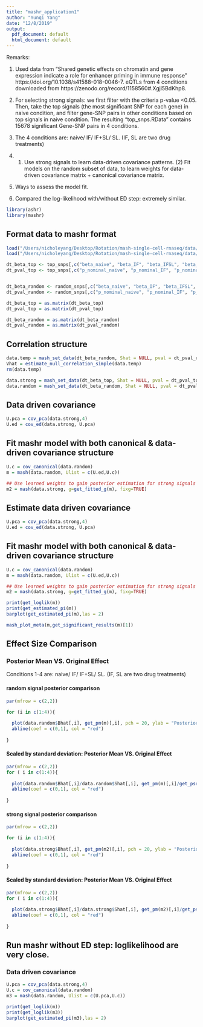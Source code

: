 ```yaml
---
title: "mashr_application1"
author: "Yunqi Yang"
date: "12/8/2019"
output:
  pdf_document: default
  html_document: default
---
```


Remarks: 

1. Used data from "Shared genetic effects on chromatin and gene expression indicate a role for enhancer priming in immune response" https://doi.org/10.1038/s41588-018-0046-7. eQTLs from 4 conditions downloaded from https://zenodo.org/record/1158560#.Xgjl5BdKhp8.

2. For selecting strong signals: we first filter with the criteria p-value <0.05. Then, take the top signals (the most significant SNP for each gene) in naive condition, and filter gene-SNP pairs in other conditions based on top signals in naive condition. The resulting "top_snps.RData" contains 15678 significant Gene-SNP pairs in 4 conditions.

3. The 4 conditions are: naive/ IF/ IF+SL/ SL. (IF, SL are two drug treatments)

4. (1) Use strong signals to learn data-driven covariance patterns. (2) Fit models on the random subset of data, to learn weights for data-driven covariance matrix + canonical covariance matrix. 

5. Ways to assess the model fit. 

6. Compared the log-likelihood with/without ED step: extremely similar. 


```r

library(ashr)
library(mashr)

```



## Format data to mashr format 
```r

load("/Users/nicholeyang/Desktop/Rotation/mash-single-cell-rnaseq/data/top_snps.RData")
load("/Users/nicholeyang/Desktop/Rotation/mash-single-cell-rnaseq/data/random_snps.RData")

dt_beta_top <- top_snps[,c("beta_naive", "beta_IF", "beta_IFSL", "beta_SL")]
dt_pval_top <- top_snps[,c("p_nominal_naive", "p_nominal_IF", "p_nominal_IFSL", "p_nominal_SL")]


dt_beta_random <- random_snps[,c("beta_naive", "beta_IF", "beta_IFSL", "beta_SL")]
dt_pval_random <- random_snps[,c("p_nominal_naive", "p_nominal_IF", "p_nominal_IFSL", "p_nominal_SL")]

dt_beta_top = as.matrix(dt_beta_top)
dt_pval_top = as.matrix(dt_pval_top)

dt_beta_random = as.matrix(dt_beta_random)
dt_pval_random = as.matrix(dt_pval_random)

```



## Correlation structure
```r

data.temp = mash_set_data(dt_beta_random, Shat = NULL, pval = dt_pval_random)
Vhat = estimate_null_correlation_simple(data.temp)
rm(data.temp)

```

```r

data.strong = mash_set_data(dt_beta_top, Shat = NULL, pval = dt_pval_top, V=Vhat)
data.random = mash_set_data(dt_beta_random, Shat = NULL, pval = dt_pval_random, V=Vhat)

```


## Data driven covariance
```r

U.pca = cov_pca(data.strong,4)
U.ed = cov_ed(data.strong, U.pca)

```



## Fit mashr model with both canonical & data-driven covariance structure
```r

U.c = cov_canonical(data.random)
m = mash(data.random, Ulist = c(U.ed,U.c))

## Use learned weights to gain posterior estimation for strong signals
m2 = mash(data.strong, g=get_fitted_g(m), fixg=TRUE)

```





## Estimate data driven covariance
```r

U.pca = cov_pca(data.strong,4)
U.ed = cov_ed(data.strong, U.pca)

```



## Fit mashr model with both canonical & data-driven covariance structure
```r

U.c = cov_canonical(data.random)
m = mash(data.random, Ulist = c(U.ed,U.c))

## Use learned weights to gain posterior estimation for strong signals
m2 = mash(data.strong, g=get_fitted_g(m), fixg=TRUE)
```


```r

print(get_loglik(m))
print(get_estimated_pi(m))
barplot(get_estimated_pi(m),las = 2)

```


```r

mash_plot_meta(m,get_significant_results(m)[1])

```


## Effect Size Comparison 

### Posterior Mean VS. Original Effect

Conditions 1-4 are: naive/ IF/ IF+SL/ SL. (IF, SL are two drug treatments)

#### random signal posterior comparison
```r

par(mfrow = c(2,2))

for (i in c(1:4)){
  
  plot(data.random$Bhat[,i], get_pm(m)[,i], pch = 20, ylab = "Posterior Mean", xlab = "Original Effect", main = paste('Condition_',i, sep = ""))
  abline(coef = c(0,1), col = "red")
  
}

```



#### Scaled by standard deviation: Posterior Mean VS. Original Effect 
```r

par(mfrow = c(2,2))
for ( i in c(1:4)){
  
  plot(data.random$Bhat[,i]/data.random$Shat[,i], get_pm(m)[,i]/get_psd(m)[,i], pch = 20, ylab = "Posterior Mean", xlab = "Original Effect", main = paste('Condition_',i, sep = ""))
  abline(coef = c(0,1), col = "red")
  
}

```



#### strong signal posterior comparison
```r

par(mfrow = c(2,2))

for (i in c(1:4)){
  
  plot(data.strong$Bhat[,i], get_pm(m2)[,i], pch = 20, ylab = "Posterior Mean", xlab = "Original Effect", main = paste('Condition_',i, sep = ""))
  abline(coef = c(0,1), col = "red")
  
}

```



#### Scaled by standard deviation: Posterior Mean VS. Original Effect 
```r

par(mfrow = c(2,2))
for ( i in c(1:4)){
  
  plot(data.strong$Bhat[,i]/data.strong$Shat[,i], get_pm(m2)[,i]/get_psd(m2)[,i], pch = 20, ylab = "Posterior Mean", xlab = "Original Effect", main = paste('Condition_',i, sep = ""))
  abline(coef = c(0,1), col = "red")
  
}

```




## Run mashr without ED step: loglikelihood are very close. 

###  Data driven covariance
```r

U.pca = cov_pca(data.strong,4)
U.c = cov_canonical(data.random)
m3 = mash(data.random, Ulist = c(U.pca,U.c))

```

```r

print(get_loglik(m))
print(get_loglik(m3))
barplot(get_estimated_pi(m3),las = 2)


```




